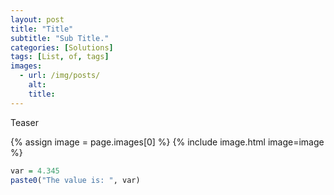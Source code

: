 ```yaml
---
layout: post
title: "Title"
subtitle: "Sub Title."
categories: [Solutions]
tags: [List, of, tags]
images:
  - url: /img/posts/
    alt: 
    title: 
---
```


Teaser

{% assign image = page.images[0] %}
{% include image.html image=image %}

```r

var = 4.345
paste0("The value is: ", var)

```

